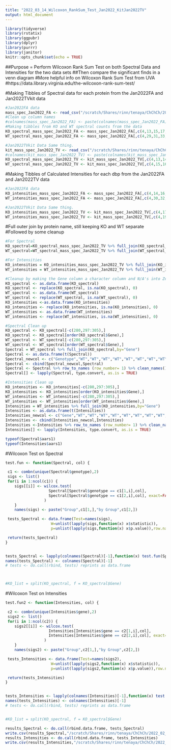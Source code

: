 ```yaml
---
title: "2022_03_14_Wilcoxon_RankSum_Test_Jan2022_KitJan2022TV"
output: html_document
---
```


```r
library(tidyverse)
library(rstatix)
library(ggpubr)
library(dplyr)
library(purrr)
library(janitor)
knitr::opts_chunk$set(echo = TRUE)
```

##Purpose = Perform Wilcoxon Rank Sum Test on both Spectral Data and Intensities for the two data sets
##Then compare the significant finds in a venn diagram
#More helpful info on Wilcoxon Rank Sum Test from UVA
#https://data.library.virginia.edu/the-wilcoxon-rank-sum-test/

#Making Tibbles of Spectral data for each protein from the Jan2022FA and Jan2022TVkit data
```r

#Jan2022FA data
mass_spec_Jan2022_FA <- read_csv("/scratch/Shares/rinn/tenaya/ChChCh/2022_02_01_FirreMassSpecData_Analysis/20220107_SCP_FAriel.csv")
#Clean up column names
#colnames(mass_spec_Jan2022_FA) <- paste(colnames(mass_spec_Jan2022_FA),"Jan2022FA",sep="_")
#Making tibbles from KO and WT spectral counts from the data
KO_spectral_mass_spec_Jan2022_FA <- mass_spec_Jan2022_FA[,c(4,13,15,17,19,21,23,25,27)]
WT_spectral_mass_spec_Jan2022_FA <- mass_spec_Jan2022_FA[,c(4,29,31,33,35,37,39,41,43)]

#Jan2022TVkit Data Same thing. 
kit_mass_spec_Jan2022_TV <- read_csv("/scratch/Shares/rinn/tenaya/ChChCh/2022_02_01_FirreMassSpecData_Analysis/2022_01_31_SCP_TVallery_combined_proteins.csv")
#colnames(kit_mass_spec_Jan2022_TV) <- paste(colnames(kit_mass_spec_Jan2022_TV),"KitJan2022TV",sep="_")
KO_spectral_mass_spec_Jan2022_TV <- kit_mass_spec_Jan2022_TV[,c(4,13,14)]
WT_spectral_mass_spec_Jan2022_TV <- kit_mass_spec_Jan2022_TV[,c(4,15,16)]

```

#Making Tibbles of Calculated Intensities for each dbp from the Jan2022FA and Jan2022TV data
```r
#Jan2022FA data
KO_intensities_mass_spec_Jan2022_FA <- mass_spec_Jan2022_FA[,c(4,14,16,18,20,22,24,26,28)]
WT_intensities_mass_spec_Jan2022_FA <- mass_spec_Jan2022_FA[,c(4,30,32,34,36,38,40,42,44)]

#Jan2022TVkit Data Same thing. 
KO_intensities_mass_spec_Jan2022_TV <- kit_mass_spec_Jan2022_TV[,c(4,17,18)]
WT_intensities_mass_spec_Jan2022_TV <- kit_mass_spec_Jan2022_TV[,c(4,19,20)]

```

#Full outer join by protein name, still keeping KO and WT separate
#Followed by some cleanup

```r
#For Spectral
KO_spectral=KO_spectral_mass_spec_Jan2022_TV %>% full_join(KO_spectral_mass_spec_Jan2022_FA,by="Gene")
WT_spectral=WT_spectral_mass_spec_Jan2022_TV %>% full_join(WT_spectral_mass_spec_Jan2022_FA,by="Gene")

#For Intensities
KO_intensities = KO_intensities_mass_spec_Jan2022_TV %>% full_join(KO_intensities_mass_spec_Jan2022_FA,by="Gene")
WT_intensities = WT_intensities_mass_spec_Jan2022_TV %>% full_join(WT_intensities_mass_spec_Jan2022_FA,by="Gene")

#Cleanup by making the Gene column a character column and N/A's into Zeros
KO_spectral <- as.data.frame(KO_spectral)
KO_spectral <- replace(KO_spectral, is.na(KO_spectral), 0)
WT_spectral <- as.data.frame(WT_spectral)
WT_spectral <- replace(WT_spectral, is.na(WT_spectral), 0)
KO_intensities <-as.data.frame(KO_intensities)
KO_intensities <- replace(KO_intensities, is.na(KO_intensities), 0)
WT_intensities <- as.data.frame(WT_intensities)
WT_intensities <- replace(WT_intensities, is.na(WT_intensities), 0)

#Spectral Clean up
KO_spectral <- KO_spectral[-c(280,297:305),]
KO_spectral <- KO_spectral[order(KO_spectral$Gene),]
WT_spectral <- WT_spectral[-c(280,297:305),]
WT_spectral <- WT_spectral[order(WT_spectral$Gene),]
Spectral = WT_spectral %>% full_join(KO_spectral,by="Gene")
Spectral <- as.data.frame(t(Spectral))
Spectral_newcol <- c("Genotype","WT","WT","WT","WT","WT","WT","WT","WT","WT","WT","KO","KO","KO","KO","KO","KO","KO","KO","KO","KO")
Spectral <- cbind(Spectral_newcol,Spectral)
Spectral <- Spectral %>% row_to_names (row_number= 1) %>% clean_names()
Spectral[] <- lapply(Spectral, type.convert, as.is = TRUE)

#Intensities Clean up
KO_intensities <- KO_intensities[-c(280,297:305),]
KO_intensities <- KO_intensities[order(KO_intensities$Gene),]
WT_intensities <- WT_intensities[-c(280,297:305),]
WT_intensities <- WT_intensities[order(WT_intensities$Gene),]
Intensities = WT_intensities %>% full_join(KO_intensities,by="Gene")
Intensities <- as.data.frame(t(Intensities))
Intensities_newcol <- c("Gene","WT","WT","WT","WT","WT","WT","WT","WT","WT","WT","KO","KO","KO","KO","KO","KO","KO","KO","KO","KO")
Intensities <- cbind(Intensities_newcol,Intensities)
Intensities <-Intensities %>% row_to_names (row_number= 1) %>% clean_names()
Intensities[] <- lapply(Intensities, type.convert, as.is = TRUE)

```

```r
typeof(Spectral$aars1)
typeof(Intensities$aars1)
```


#Wilcoxon Test on Spectral
```r

test.fun <- function(Spectral, col) { 

 c1 <- combn(unique(Spectral$genotype),2)
 sigs <- list()
 for(i in 1:ncol(c1)) {
    sigs[[i]] <- wilcox.test(
                   Spectral[Spectral$genotype == c1[1,i],col],
                   Spectral[Spectral$genotype == c1[2,i],col], exact=FALSE
                 )
    }
    names(sigs) <- paste("Group",c1[1,],"by Group",c1[2,])

 tests_Spectral <- data.frame(Test=names(sigs),
                    W=unlist(lapply(sigs,function(x) x$statistic)),
                    p=unlist(lapply(sigs,function(x) x$p.value)),row.names=NULL)

 return(tests_Spectral)
}


tests_Spectral <- lapply(colnames(Spectral)[-1],function(x) test.fun(Spectral,x))
names(tests_Spectral) <- colnames(Spectral)[-1]
# tests <- do.call(rbind, tests) reprints as data.frame



#KO_list = split(KO_spectral, f = KO_spectral$Gene)

```

#Wilcoxon Test on Intensities
```r

test.fun2 <- function(Intensities, col) { 

 c2 <- combn(unique(Intensities$gene),2)
 sigs2 <- list()
 for(i in 1:ncol(c2)) {
    sigs2[[i]] <- wilcox.test(
                   Intensities[Intensities$gene == c2[1,i],col],
                   Intensities[Intensities$gene == c2[2,i],col], exact=FALSE
                 )
    }
    names(sigs2) <- paste("Group",c2[1,],"by Group",c2[2,])

 tests_Intensities <- data.frame(Test=names(sigs2),
                    W=unlist(lapply(sigs2,function(x) x$statistic)),
                    p=unlist(lapply(sigs2,function(x) x$p.value)),row.names=NULL)

 return(tests_Intensities)
}


tests_Intensities <- lapply(colnames(Intensities)[-1],function(x) test.fun2(Intensities,x))
names(tests_Intensities) <- colnames(Intensities)[-1]
# tests <- do.call(rbind, tests) reprints as data.frame


#KO_list = split(KO_spectral, f = KO_spectral$Gene)

```


```r
results_Spectral <- do.call(rbind.data.frame, tests_Spectral)
write.csv(results_Spectral,"/scratch/Shares/rinn/tenaya/ChChCh/2022_02_01_FirreMassSpecData_Analysis//results_Spectral.csv",row.names = FALSE)
results_Intensities <- do.call(rbind.data.frame, tests_Intensities)
write.csv(results_Intensities,"/scratch/Shares/rinn/tenaya/ChChCh/2022_02_01_FirreMassSpecData_Analysis//results_Intensities.csv",row.names = FALSE)
```

